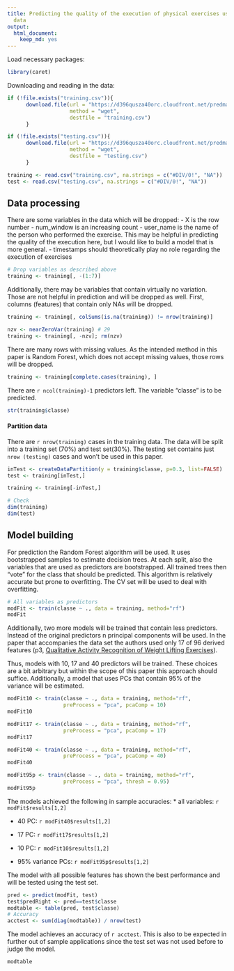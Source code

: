 ```yaml
---
title: Predicting the quality of the execution of physical exercises using measurement
  data
output:
  html_document:
    keep_md: yes
---
```


Load necessary packages:
```r
library(caret)
```

Downloading and reading in the data:

```r
if (!file.exists("training.csv")){
      download.file(url = "https://d396qusza40orc.cloudfront.net/predmachlearn/pml-training.csv", 
                    method = "wget", 
                    destfile = "training.csv")
      }

if (!file.exists("testing.csv")){
      download.file(url = "https://d396qusza40orc.cloudfront.net/predmachlearn/pml-testing.csv", 
                    method = "wget",
                    destfile = "testing.csv")
      }

training <- read.csv("training.csv", na.strings = c("#DIV/0!", "NA"))
test <- read.csv("testing.csv", na.strings = c("#DIV/0!", "NA"))
```

## Data processing
There are some variables in the data which will be dropped:
- X is the row number
- num_window is an increasing count
- user_name is the name of the person who performed the exercise. This may be helpful in predicting the quality of the execution here, but I would like to build a model that is more general.
- timestamps should theoretically play no role regarding the execution of exercises

```r
# Drop variables as described above
training <- training[, -(1:7)]
```

Additionally, there may be variables that contain virtually no variation. Those are not helpful in prediction and will be dropped as well. First, columns (features) that contain only NAs will be dropped.

```r
training <- training[, colSums(is.na(training)) != nrow(training)]

nzv <- nearZeroVar(training) # 29
training <- training[, -nzv]; rm(nzv)
```

There are many rows with missing values. As the intended method in this paper is Random Forest, which does not accept missing values, those rows will be dropped.

```r
training <- training[complete.cases(training), ]
```

There are `r ncol(training)-1` predictors left. The variable "classe" is to be predicted.

```r
str(training$classe)
```

#### Partition data
There are `r nrow(training)` cases in the training data. The data will be split into a training set (70%) and test set(30%). The testing set contains just `nrow (testing)` cases and won't be used in this paper.

```r
inTest <- createDataPartition(y = training$classe, p=0.3, list=FALSE)
test <- training[inTest,]

training <- training[-inTest,]

# Check
dim(training)
dim(test)
```

## Model building
For prediction the Random Forest algorithm will be used. It uses bootstrapped samples to estimate decision trees. At each split, also the variables that are used as predictors are bootstrapped. All trained trees then "vote" for the class that should be predicted. This algorithm is relatively accurate but prone to overfitting. The CV set will be used to deal with overfitting.

```r
# All variables as predictors
modFit <- train(classe ~ ., data = training, method="rf")
modFit
```

Additionally, two more models will be trained that contain less predictors. Instead of the original predictors n principal components will be used. In the paper that accompanies the data set the authors used only 17 of 96 derived features (p3, [Qualitative Activity Recognition of Weight Lifting Exercises](http://groupware.les.inf.puc-rio.br/public/papers/2013.Velloso.QAR-WLE.pdf)). 

Thus, models with 10, 17 and 40 predictors will be trained. These choices are a bit arbitrary but within the scope of this paper this approach should suffice. Additionally, a model that uses PCs that contain 95% of the variance will be estimated.

```r
modFit10 <- train(classe ~ ., data = training, method="rf", 
                  preProcess = "pca", pcaComp = 10)
modFit10

modFit17 <- train(classe ~ ., data = training, method="rf", 
                  preProcess = "pca", pcaComp = 17)
modFit17

modFit40 <- train(classe ~ ., data = training, method="rf", 
                  preProcess = "pca", pcaComp = 40)
modFit40

modFit95p <- train(classe ~ ., data = training, method="rf", 
                  preProcess = "pca", thresh = 0.95)
modFit95p
```

The models achieved the following in sample accuracies:
* all variables: `r modFit$results[1,2]`

* 40 PC: `r modFit40$results[1,2]`

* 17 PC: `r modFit17$results[1,2]`

* 10 PC: `r modFit10$results[1,2]`

* 95% variance PCs: `r modFit95p$results[1,2]`

The model with all possible features has shown the best performance and will be tested using the test set.

```r
pred <- predict(modFit, test)
test$predRight <- pred==test$classe
modtable <- table(pred, test$classe)
# Accuracy
acctest <- sum(diag(modtable)) / nrow(test)
```

The model achieves an accuracy of `r acctest`. This is also to be expected in further out of sample applications since the test set was not used before to judge the model. 

```r
modtable
```